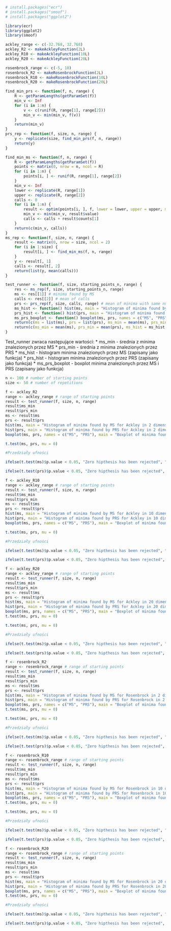 ```R
# install.packages("ecr")
# install.packages("smoof")
# install.packages("ggplot2")
```

```R
library(ecr)
library(ggplot2)
library(smoof)
```

```R
ackley_range <- c(-32.768, 32.768)
ackley_R2 <- makeAckleyFunction(2L)
ackley_R10 <- makeAckleyFunction(10L)
ackley_R20 <- makeAckleyFunction(20L)
```

```R
rosenbrock_range <- c(-5, 10)
rosenbrock_R2 <- makeRosenbrockFunction(2L)
rosenbrock_R10 <- makeRosenbrockFunction(10L)
rosenbrock_R20 <- makeRosenbrockFunction(20L)
```

```R
find_min_prs <- function(f, n, range) {
    R <- getParamLengths(getParamSet(f))
    min_v <- Inf
    for (i in 1:n) {
        v <- c(runif(R, range[1], range[2]))
        min_v <- min(min_v, f(v))
    }
    return(min_v)
}
prs_rep <- function(f, size, n, range) {
    y <- replicate(size, find_min_prs(f, n, range))
    return(y)
}
```

```R
find_min_ms <- function(f, n, range) {
    R <- getParamLengths(getParamSet(f))
    points <- matrix(0, nrow = n, ncol = R)
    for (i in 1:n) {
        points[i, ] <- runif(R, range[1], range[2])
    }
    min_v <- Inf
    lower <- replicate(R, range[1])
    upper <- replicate(R, range[2])
    calls <- 0
    for (i in 1:n) {
        result <- optim(points[i, ], f, lower = lower, upper = upper, method = "L-BFGS-B")
        min_v <- min(min_v, result$value)
        calls <- calls + result$counts[1]
    }
    return(c(min_v, calls))
}
ms_rep <- function(f, size, n, range) {
    result <- matrix(0, nrow = size, ncol = 2)
    for (i in 1:size) {
        result[i, ] <- find_min_ms(f, n, range)
    }
    y <- result[, 1]
    calls <- result[, 2]
    return(list(y, mean(calls)))
}
```

```R
test_runner <- function(f, size, starting_points_n, range) {
    res <- ms_rep(f, size, starting_points_n, range)
    ms <- res[[1]] # minima found by MS
    calls <- res[[2]] # mean of calls
    prs <- prs_rep(f, size, calls, range) # mean of minima with same number of calls as MS
    ms_hist <- function() hist(ms, main = "Histogram of minima found by MS", xlab = "Minima found by MS")
    prs_hist <- function() hist(prs, main = "Histogram of minima found by PRS", xlab = "Minima found by PRS")
    ms_prs_boxplot <- function() boxplot(ms, prs, names = c("MS", "PRS"), main = "Boxplot of minima found by MS and PRS", ylab = "Minima found by MS and PRS")
    return(c(ms = list(ms), prs = list(prs), ms_min = mean(ms), prs_min = mean(prs), ms_hist = ms_hist, prs_hist = prs_hist, ms_prs_boxplot = ms_prs_boxplot))
    return(c(ms_min = mean(ms), prs_min = mean(prs), ms_hist = ms_hist, prs_hist = prs_hist, ms_prs_boxplot = ms_prs_boxplot))
}
```

Test_runner zwraca następujące wartości: \* ms_min - średnia z minima znalezionych przez MS \* prs_min - średnia z minima znalezionych przez PRS \* ms_hist - histogram minima znalezionych przez MS (zapisany jako funkcja) \* prs_hist - histogram minima znalezionych przez PRS (zapisany jako funkcja) \* ms_prs_boxplot - boxplot minima znalezionych przez MS i PRS (zapisany jako funkcja)

```R
n <- 100 # number of starting points
size <- 50 # number of repetitions
```

```R
f <- ackley_R2
range <- ackley_range # range of starting points
result <- test_runner(f, size, n, range)
result$ms_min
result$prs_min
ms <- result$ms
prs <- result$prs
hist(ms, main = "Histogram of minima found by MS for Ackley in 2 dimensions", xlab = "Minima found by MS")
hist(prs, main = "Histogram of minima found by PRS for Ackley in 2 dimensions", xlab = "Minima found by PRS")
boxplot(ms, prs, names = c("MS", "PRS"), main = "Boxplot of minima found by MS and PRS for Ackley in 2 dimensions", ylab = "Minima found by MS and PRS")
```
```R
t.test(ms, prs, mu = 0)

#Przedziały ufności 

ifelse(t.test(ms)$p.value < 0.05, "Zero hipthesis has been rejected", "Not enough data to make a conclusive decision")

ifelse(t.test(prs)$p.value < 0.05, "Zero hipthesis has been rejected", "Not enough data to make a conclusive decision")
```

```R
f <- ackley_R10
range <- ackley_range # range of starting points
result <- test_runner(f, size, n, range)
result$ms_min
result$prs_min
ms <- result$ms
prs <- result$prs
hist(ms, main = "Histogram of minima found by MS for Ackley in 10 dimensions", xlab = "Minima found by MS")
hist(prs, main = "Histogram of minima found by PRS for Ackley in 10 dimensions", xlab = "Minima found by PRS")
boxplot(ms, prs, names = c("MS", "PRS"), main = "Boxplot of minima found by MS and PRS for Ackley in 10 dimensions", ylab = "Minima found by MS and PRS")
```

```R
t.test(ms, prs, mu = 0)

#Przedziały ufności 

ifelse(t.test(ms)$p.value < 0.05, "Zero hipthesis has been rejected", "Not enough data to make a conclusive decision")

ifelse(t.test(prs)$p.value < 0.05, "Zero hipthesis has been rejected", "Not enough data to make a conclusive decision")
```

```R
f <- ackley_R20
range <- ackley_range # range of starting points
result <- test_runner(f, size, n, range)
result$ms_min
result$prs_min
ms <- result$ms
prs <- result$prs
hist(ms, main = "Histogram of minima found by MS for Ackley in 20 dimensions", xlab = "Minima found by MS")
hist(prs, main = "Histogram of minima found by PRS for Ackley in 20 dimensions", xlab = "Minima found by PRS")
boxplot(ms, prs, names = c("MS", "PRS"), main = "Boxplot of minima found by MS and PRS for Ackley in 20 dimensions", ylab = "Minima found by MS and PRS")
t.test(ms, prs, mu = 0)
```

```R
t.test(ms, prs, mu = 0)

#Przedziały ufności 

ifelse(t.test(ms)$p.value < 0.05, "Zero hipthesis has been rejected", "Not enough data to make a conclusive decision")

ifelse(t.test(prs)$p.value < 0.05, "Zero hipthesis has been rejected", "Not enough data to make a conclusive decision")
```

```R
f <- rosenbrock_R2
range <- rosenbrock_range # range of starting points
result <- test_runner(f, size, n, range)
result$ms_min
result$prs_min
ms <- result$ms
prs <- result$prs
hist(ms, main = "Histogram of minima found by MS for Rosenbrock in 2 dimensions", xlab = "Minima found by MS")
hist(prs, main = "Histogram of minima found by PRS for Rosenbrock in 2 dimensions", xlab = "Minima found by PRS")
boxplot(ms, prs, names = c("MS", "PRS"), main = "Boxplot of minima found by MS and PRS for Rosenbrock in 2 dimensions", ylab = "Minima found by MS and PRS")
t.test(ms, prs, mu = 0)
```

```R
t.test(ms, prs, mu = 0)

#Przedziały ufności 

ifelse(t.test(ms)$p.value < 0.05, "Zero hipthesis has been rejected", "Not enough data to make a conclusive decision")

ifelse(t.test(prs)$p.value < 0.05, "Zero hipthesis has been rejected", "Not enough data to make a conclusive decision")
```

```R
f <- rosenbrock_R10
range <- rosenbrock_range # range of starting points
result <- test_runner(f, size, n, range)
result$ms_min
result$prs_min
ms <- result$ms
prs <- result$prs
hist(ms, main = "Histogram of minima found by MS for Rosenbrock in 10 dimensions", xlab = "Minima found by MS")
hist(prs, main = "Histogram of minima found by PRS for Rosenbrock in 10 dimensions", xlab = "Minima found by PRS")
boxplot(ms, prs, names = c("MS", "PRS"), main = "Boxplot of minima found by MS and PRS for Rosenbrock in 10 dimensions", ylab = "Minima found by MS and PRS")
t.test(ms, prs, mu = 0)
```

```R
t.test(ms, prs, mu = 0)

#Przedziały ufności 

ifelse(t.test(ms)$p.value < 0.05, "Zero hipthesis has been rejected", "Not enough data to make a conclusive decision")

ifelse(t.test(prs)$p.value < 0.05, "Zero hipthesis has been rejected", "Not enough data to make a conclusive decision")
```

```R
f <- rosenbrock_R20
range <- rosenbrock_range # range of starting points
result <- test_runner(f, size, n, range)
result$ms_min
result$prs_min
ms <- result$ms
prs <- result$prs
hist(ms, main = "Histogram of minima found by MS for Rosenbrock in 20 dimensions", xlab = "Minima found by MS")
hist(prs, main = "Histogram of minima found by PRS for Rosenbrock in 20 dimensions", xlab = "Minima found by PRS")
boxplot(ms, prs, names = c("MS", "PRS"), main = "Boxplot of minima found by MS and PRS for Rosenbrock in 20 dimensions", ylab = "Minima found by MS and PRS")
t.test(ms, prs, mu = 0)
```


```R
#Przedziały ufności 

ifelse(t.test(ms)$p.value < 0.05, "Zero hipthesis has been rejected", "Not enough data to make a conclusive decision")

ifelse(t.test(prs)$p.value < 0.05, "Zero hipthesis has been rejected", "Not enough data to make a conclusive decision")
```